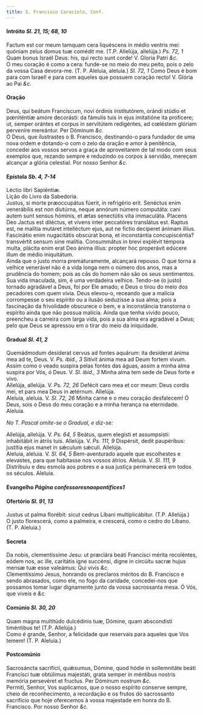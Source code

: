 ```yaml
---
title: S. Francisco Caracíolo, Conf.
---
```



<h4 class="text-center">Intróito <em>Sl. 21, 15; 68, 10</em></h4>
<div class="container-fluid">
<div class="row">
<div class="col-6 dropcaps text-justify">
Factum est cor meum tamquam cera liquéscens in médio ventris mei: quóniam zelus domus tuæ comédit me. (T.P. Allelúja, allelúja.) <em>Ps. 72, 1</em> Quam bonus Israël Deus: his, qui recto sunt corde!
V. Gloria Patri <em>&c.</em>
</div>
<div class="col-6 dropcaps text-justify">
O meu coração é como a cera: funde-se no meio do meu peito, pois o zelo da vossa Casa devora-me. (T. P. Aleluia, aleluia.) <em>Sl. 72, 1</em> Como Deus é bom para com Israel! e para com aqueles que possuem coração recto!
V. Glória ao Pai <em>&c.</em>
</div>
</div>
</div>

<h4 class="text-center">Oração</h4>
<div class="container-fluid">
<div class="row">
<div class="col-6 dropcaps text-justify">
Deus, qui beátum Francíscum, novi órdinis institutórem, orándi stúdio et pœniténtiæ amóre decorásti: da fámulis tuis in ejus imitatióne ita profícere; ut, semper orántes et corpus in servitútem redigéntes, ad cœléstem glóriam perveníre mereántur. Per Dóminum <em>&c.</em>
</div>
<div class="col-6 dropcaps text-justify">
Ó Deus, que ilustrastes o B. Francisco, destinando-o para fundador de uma nova ordem e dotando-o com o zelo da oração e amor à penitência, concedei aos vossos servos a graça de aproveitarem de tal modo com seus exemplos que, rezando sempre e reduzindo os corpos à servidão, mereçam alcançar a glória celestial. Por nosso Senhor <em>&c.</em>
</div>
</div>
</div>

<h4 class="text-center">Epístola <em>Sb. 4, 7-14</em></h4>
<div class="container-fluid">
<div class="row">
<div class="col-6 text-justify">
Léctio libri Sapiéntiæ.
</div>
<div class="col-6 text-justify">
Lição do Livro da Sabedoria.
</div>
<div class="col-6 dropcaps text-justify">
Justus, si morte præoccupátus fúerit, in refrigério erit. Senéctus enim venerábilis est non diutúrna, neque annórum número computáta: cani autem sunt sensus hóminis, et ætas senectútis vita immaculáta. Placens Deo Jactus est diléctus, et vivens inter peccatóres translátus est. Raptus est, ne malítia mutáret intelléctum ejus, aut ne fíctio decíperet ánimam illíus. Fascinátio enim nugacitátis obscúrat bona, et inconstántia concupiscéntia? transvértit sensum sine malítia. Consummátus in brevi explévit témpora multa, plácita enim erat Deo ánima illíus: propter hoc properávit edúcere illum de médio iniquitátum.
</div>
<div class="col-6 dropcaps text-justify">
Ainda que o justo morra prematuramente, alcançará repouso. O que torna a velhice venerável não é a vida longa nem o número dos anos, mas a prudência do homem; pois as cãs do homem não são os seus sentimentos. Sua vida imaculada, sim, é uma verdadeira velhice. Tendo-se (o justo) tornado agradável a Deus, foi por Ele amado; e Deus o tirou do meio dos pecadores com quem vivia. Deus elevou-o, receando que a malícia corrompesse o seu espírito ou a ilusão seduzisse a sua alma; pois a fascinação da frivolidade obscurece o bem, e a inconstância transtorna o espírito ainda que não possua malícia. Ainda que tenha vivido pouco, preencheu a carreira com larga vida, pois a sua alma era agradável a Deus; pelo que Deus se apressou em o tirar do meio da iniquidade.
</div>
</div>
</div>

<h4 class="text-center">Gradual <em>Sl. 41, 2</em></h4>
<div class="container-fluid">
<div class="row">
<div class="col-6 dropcaps text-justify">
Quemádmodum desíderat cervus ad fontes aquárum: ita desíderat ánima mea ad te, Deus. V. <em>Ps. ibid., 3</em> Sitívit ánima mea ad Deum fortem vivum.
</div>
<div class="col-6 dropcaps text-justify">
Assim como o veado suspira pelas fontes das águas, assim a minha alma suspira por Vós, ó Deus. V. <em>Sl. ibid., 3</em> Minha alma tem sede de Deus forte e vivo.
</div>
<div class="col-6 text-justify">
Allelúja, allelúja. V. <em>Ps. 72, 26</em>  Defécit caro mea et cor meum: Deus cordis mei, et pars mea Deus in ætérnum. Allelúja.
</div>
<div class="col-6 text-justify">
Aleluia, aleluia. V. <em>Sl. 72, 26</em>  Minha carne e o meu coração desfalecem! Ó Deus, sois o Deus do meu coração e a minha herança na eternidade. Aleluia.
</div>
</div>
</div>

<em>No T. Pascal omite-se o Gradual, e diz-se:</em>

<div class="container-fluid">
<div class="row">
<div class="col-6 text-justify">
Allelúja, allelúja. V. <em>Ps. 64, 5</em> Beátus, quem elegísti et assumpsísti: inhabitábit in átriis tuis. Allelúja. V. <em>Ps. 111, 9</em> Dispérsit, dedit paupéribus: justítia ejus manet in sǽculum sǽculi. Allelúja.
</div>
<div class="col-6 text-justify">
Aleluia, aleluia. V. <em>Sl. 64, 5</em> Bem-aventurado aquele que escolhestes e elevastes, para que habitasse nos vossos átrios. Aleluia. V. <em>Sl. 111, 9</em> Distribuiu e deu esmola aos pobres e a sua justiça permanecerá em todos os séculos. Aleluia.
</div>
</div>
</div>

<h4 class="text-center">Evangelho <em>Página confessoresnaopontifices1</em></h4>

<h4 class="text-center">Ofertório <em>Sl. 91, 13</em></h4>
<div class="container-fluid">
<div class="row">
<div class="col-6 dropcaps text-justify">
Justus ut palma florébit: sicut cedrus Líbani multiplicábitur. (T.P. Allelúja.)
</div>
<div class="col-6 dropcaps text-justify">
O justo florescerá, como a palmeira, e crescerá, como o cedro do Líbano. (T. P. Aleluia.)
</div>
</div>
</div>

<h4 class="text-center">Secreta</h4>
<div class="container-fluid">
<div class="row">
<div class="col-6 dropcaps text-justify">
Da nobis, clementíssime Jesu: ut præclára beáti Francísci mérita recoléntes, eódem nos, ac ille, caritátis igne succénsi, digne in circúitu sacræ hujus mensæ tuæ esse valeámus: Qui vivis <em>&c.</em>
</div>
<div class="col-6 dropcaps text-justify">
Clementíssimo Jesus, honrando os preclaros méritos do B. Francisco e sendo abrasados, como ele, no fogo da caridade, concedei-nos que possamos tomar lugar dignamente junto da vossa sacrossanta mesa. Ó Vós, que viveis e <em>&c.</em>
</div>
</div>
</div>

<h4 class="text-center">Comúnio <em>Sl. 30, 20</em></h4>
<div class="container-fluid">
<div class="row">
<div class="col-6 dropcaps text-justify">
Quam magna multitúdo dulcédinis tuæ, Dómine, quam abscondísti timéntibus te! (T.P. Allelúja.)
</div>
<div class="col-6 dropcaps text-justify">
Como é grande, Senhor, a felicidade que reservais para aqueles que Vos temem! (T. P. Aleluia.)
</div>
</div>
</div>

<h4 class="text-center">Postcomúnio</h4>
<div class="container-fluid">
<div class="row">
<div class="col-6 dropcaps text-justify">
Sacrosáncta sacrifícii, quǽsumus, Dómine, quod hódie in sollemnitáte beáti Francísci tuæ obtúlimus majestáti, grata semper in méntibus nostris memória persevéret et fructus. Per Dóminum nostrum <em>&c.</em>
</div>
<div class="col-6 dropcaps text-justify">
Permiti, Senhor, Vos suplicamos, que o nosso espírito conserve sempre, cheio de reconhecimento, a recordação e os frutos do sacrossanto sacrifício que hoje oferecemos à vossa majestade em honra do B. Francisco. Por nosso Senhor <em>&c.</em>
</div>
</div>
</div>
